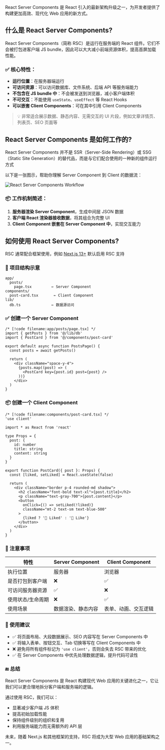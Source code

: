 
React Server Components 是 React 引入的最新架构升级之一，为开发者提供了构建更加高效、现代化 Web 应用的新方式。

## 什么是 React Server Components?

React Server Components（简称 RSC）是运行在服务端的 React 组件。它们不会被打包进客户端 JS bundle，因此可以大大减小前端资源体积，提高首屏加载性能。

### ✅ 核心特性：

- **运行位置**：在服务器端运行
- **可访问资源**：可以访问数据库、文件系统、后端 API 等服务端能力
- **不包含在 JS bundle 中**：不会被发送到浏览器，减小客户端体积
- **不可交互**：不能使用 `useState`、`useEffect` 等 React Hooks
- **可以嵌套 Client Components**：可在其中引用 Client Components

> 💡 非常适合展示数据、静态内容、无需交互的 UI 片段，例如文章详情页、列表页、SEO 页面等

## React Server Components 是如何工作的?

React Server Components 并不是 SSR（Server-Side Rendering）或 SSG（Static Site Generation）的替代品，而是与它们配合使用的一种新的组件运行方式

以下是一张图示，帮助你理解 Server Component 到 Client 的数据流：

![React Server Components Workflow](/with-react-server-components.avif)

### 📦 工作机制简述：

1. **服务器渲染 Server Component**，生成中间层 JSON 数据
2. **客户端 React 渲染器接收数据**，将其组合为完整 UI
3. **Client Component 嵌套在 Server Component 中**，实现交互能力

## 如何使用 React Server Components?

RSC 通常配合框架使用，例如 [Next.js 13+](https://nextjs.org/docs/app/building-your-application/rendering/server-components) 默认启用 RSC 支持

### 📁 项目结构示意

```
app/
  posts/
    page.tsx         ← Server Component
components/
  post-card.tsx       ← Client Component
lib/
  db.ts              ← 数据源访问
```

### ✅ 创建一个 Server Component

```tsx
/* [!code filename:app/posts/page.tsx] */
import { getPosts } from '@/lib/db'
import { PostCard } from '@/components/post-card'

export default async function PostsPage() {
  const posts = await getPosts()

  return (
    <div className="space-y-4">
      {posts.map((post) => (
        <PostCard key={post.id} post={post} />
      ))}
    </div>
  )
}
```

### 📦 创建一个 Client Component

```tsx
/* [!code filename:components/post-card.tsx] */
'use client'

import * as React from 'react'

type Props = {
  post: {
    id: number
    title: string
    content: string
  }
}

export function PostCard({ post }: Props) {
  const [liked, setLiked] = React.useState(false)

  return (
    <div className="border p-4 rounded-md shadow">
      <h2 className="font-bold text-xl">{post.title}</h2>
      <p className="text-gray-700">{post.content}</p>
      <button
        onClick={() => setLiked(!liked)}
        className="mt-2 text-sm text-blue-500"
      >
        {liked ? '💙 Liked' : '🤍 Like'}
      </button>
    </div>
  )
}
```

### 🚨 注意事项

| 特性                 | Server Component | Client Component |
|----------------------|------------------|------------------|
| 执行位置             | 服务器           | 浏览器           |
| 是否打包到客户端     | ❌               | ✅               |
| 可访问服务器资源     | ✅               | ❌               |
| 使用状态/生命周期     | ❌               | ✅               |
| 使用场景             | 数据渲染、静态内容 | 表单、动画、交互逻辑 |

### 📌 使用建议

- ✅ 将页面布局、大段数据展示、SEO 内容写在 Server Components 中
- ✅ 将输入表单、按钮交互、Tab 切换等写在 Client Components 中
- ❌ 避免将所有组件标记为 `'use client'`，否则会失去 RSC 带来的优化
- ✅ 在 Server Components 中优先处理数据逻辑，提升代码可读性

### 🔚 总结

React Server Components 是 React 构建现代 Web 应用的关键进化之一，它让我们可以更合理地拆分客户端和服务端的逻辑。

通过使用 RSC，我们可以：

- 显著减少客户端 JS 体积
- 提高初始加载性能
- 保持组件级别的组织和复用
- 利用服务端能力而无需额外的 API 层

未来，随着 Next.js 和其他框架的支持，RSC 将成为大型 Web 应用的基础架构之一。